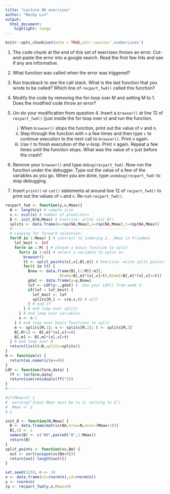 ```yaml
---
title: "Lecture 06 exercises"
author: "Becky Lin"
output: 
  html_document:
    highlight: tango
---
```


```r
knitr::opts_chunk$set(echo = TRUE,attr.source='.numberLines')
```

1. The code chunk at the end of this set of exercises throws an error.
Cut-and-paste the error into a google search. Read the first few
hits and see if any are informative.

2. What function was called when the error was triggered?

3. Run traceback to see the call stack. What is the last function
that you wrote to be called? Which line of `recpart_fwd()` called 
this function?

4. Modify the code by removing the for-loop over M and setting M to 1.
Does the modified code throw an error?

5. Un-do your modification from question 4. Insert a `browser()`
at line 12 of `recpart_fwd()` (just inside the for loop over v)
and run the function.
    i. When `browser()` stops the function, print out the value of v and n. 
    ii. Step through the function with `n` a few times and then type `c` to 
    continue execution to the next call to `browser()`. Print v again. 
    iii. Use `f` to finish execution of the v-loop. Print v again. 
    Repeat a few times until the function stops. What was
    the value of v just before the crash? 
    
6. Remove your `browser()` and type `debug(recpart_fwd)`. Now run
the function under the debugger. Type out the value of a few of 
the variables as you go. When you are done, type `undebug(recpart_fwd)`
to stop debugging.

7. Insert `print()` or `cat()` statements at around line 12 of 
`recpart_fwd()` to print out the values of `v` and `n`. Re-run
`recpart_fwd()`.


```r
recpart_fwd <- function(y,x,Mmax){
  N <- length(y) # sample size
  n <- ncol(x) # number of predictors
  B <- init_B(N,Mmax) # Exercise: write init_B()
  splits <- data.frame(m=rep(NA,Mmax),v=rep(NA,Mmax),t=rep(NA,Mmax))
  #---------------------------------------------------
  # Looping for forward selection:
  for(M in 1:Mmax) { # contrast to indexing 2...Mmax in Friedman
    lof_best <- Inf
    for(m in 1:M) { # choose a basis function to split
      for(v in 1:n){ # select a variable to split on
        browser()
        tt <- split_points(x[,v],B[,m]) # Exercise: write split_points() 
        for(t in tt) { 
          Bnew <- data.frame(B[,(1:M)[-m]],
                        Btem1=B[,m]*(x[,v]>t),Btem2=B[,m]*(x[,v]<=t)) 
          gdat <- data.frame(y=y,Bnew)
          lof <- LOF(y~.,gdat) #  Use your LOF() from week 4
          if(lof < lof_best) { 
            lof_best <- lof
            splits[M,] <- c(m,v,t) # will
          } # end if
        } # end loop over splits
      } # end loop over variables
      n <- n-1
    } # end loop over basis functions to split
    m <- splits[M,1]; v <- splits[M,2]; t <- splits[M,3]
    B[,M+1] <- B[,m]*(x[,v]<=t)
    B[,m] <- B[,m]*(x[,v]>t)
  } # end loop over M
  return(list(B=B,splits=splits))
}
H <- function(x) { 
  return(as.numeric(x>=0)) 
}
LOF <- function(form,data) {
  ff <- lm(form,data)
  return(sum(residuals(ff)^2))
}
#-------------------------------------

#if(Mmax<2) {
#  warning("Input Mmax must be >= 2; setting to 2")
#  Mmax <- 2
# } 

init_B <- function(N,Mmax) {
  B <- data.frame(matrix(NA,nrow=N,ncol=(Mmax+1)))
  B[,1] <- 1
  names(B) <- c("B0",paste0("B",1:Mmax))
  return(B)
}
split_points <- function(xv,Bm) {
  out <- sort(unique(xv[Bm>0]))
  return(out[-length(out)])
}

set.seed(123); n <- 10
x <- data.frame(x1=rnorm(n),x2=rnorm(n))
y <- rnorm(n)
rp <- recpart_fwd(y,x,Mmax=9)
```


